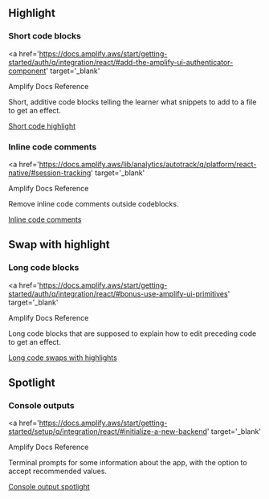 ## Highlight

### Short code blocks

<a
  href='https://docs.amplify.aws/start/getting-started/auth/q/integration/react/#add-the-amplify-ui-authenticator-component'
  target='_blank'
>
  Amplify Docs Reference
</a>

Short, additive code blocks telling the learner what snippets to add to a file to get an effect.

<a href='/shortCode/highlight'>Short code highlight</a>

### Inline code comments

<a
  href='https://docs.amplify.aws/lib/analytics/autotrack/q/platform/react-native/#session-tracking'
  target='_blank'
>
  Amplify Docs Reference
</a>

Remove inline code comments outside codeblocks.

<a href='/codeComments/highlight'>Inline code comments</a>

## Swap with highlight

### Long code blocks

<a
  href='https://docs.amplify.aws/start/getting-started/auth/q/integration/react/#bonus-use-amplify-ui-primitives'
  target='_blank'
>
  Amplify Docs Reference
</a>

Long code blocks that are supposed to explain how to edit preceding code to get an effect.

<a href='/longCode/swapshighlights'>Long code swaps with highlights</a>

## Spotlight

### Console outputs

<a
  href='https://docs.amplify.aws/start/getting-started/setup/q/integration/react/#initialize-a-new-backend'
  target='_blank'
>
  Amplify Docs Reference
</a>

Terminal prompts for some information about the app, with the option to accept recommended values.

<a href='/consoleOutput/spotlight'>Console output spotlight</a>

<div style={{ height: 999 }} />
